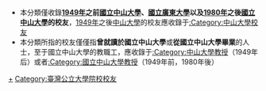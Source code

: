 {{catmore|國立中山大學}}
{{Catnav|頁面分類|人物|校友|大學校友|中國大學校友|中國大陸曾經存在的大學的校友}}
{{Catnav|頁面分類|人物|校友|大學校友|台灣大專院校校友}}
*本分類僅收錄'''[[1949年|1949年]]之前[[國立中山大學|國立中山大學]]、[[國立廣東大學|國立廣東大學]]以及[[1980年|1980年]]之後[[國立中山大學|國立中山大學]]的校友'''，[[1949年|1949年]]之後[[中山大學|中山大學]]的校友應收錄于[[:Category:中山大學校友|:Category:中山大學校友]]
*本分類所指的校友僅僅指'''曾就讀於國立中山大學'''或'''從國立中山大學畢業'''的人士，至于國立中山大學的教職工，應收錄于[[:Category:中山大學教授|:Category:中山大學教授]]（1949年后）或者[[:Category:國立中山大學教授|:Category:國立中山大學教授]]（1949年前，1980年後）


[[Category:國立中山大學|+]]
[[Category:臺灣公立大學院校校友|Category:臺灣公立大學院校校友]]